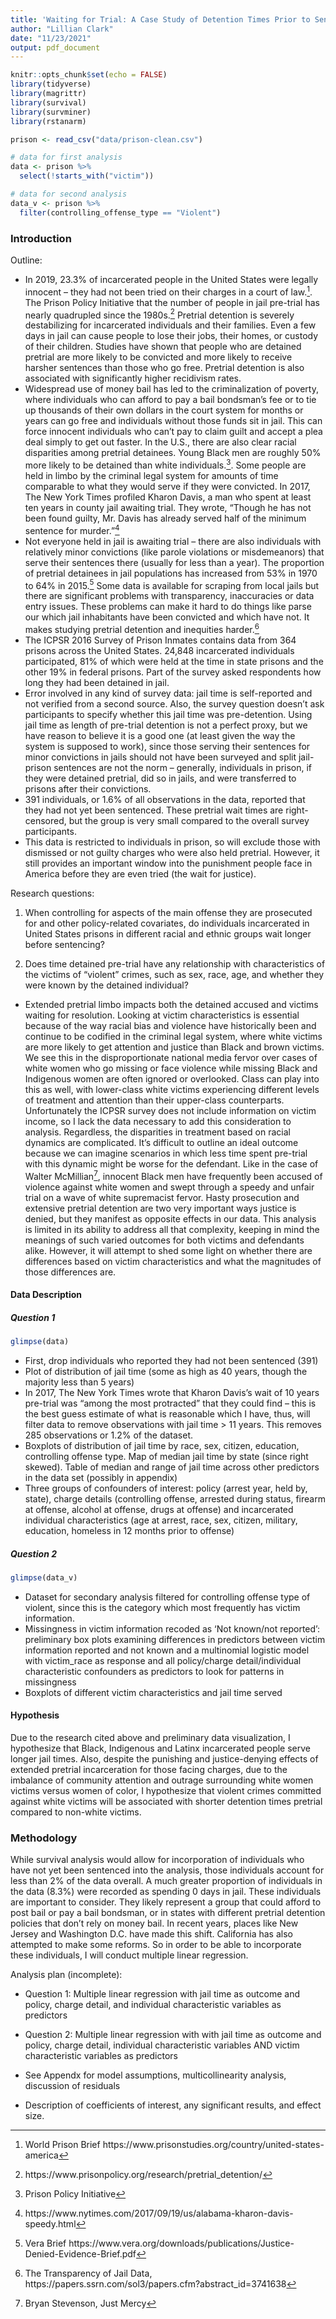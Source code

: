 ```yaml
---
title: 'Waiting for Trial: A Case Study of Detention Times Prior to Sentencing (Draft Manuscript)'
author: "Lillian Clark"
date: "11/23/2021"
output: pdf_document
---
```


```r
knitr::opts_chunk$set(echo = FALSE)
library(tidyverse)
library(magrittr)
library(survival)
library(survminer)
library(rstanarm)
```

```r
prison <- read_csv("data/prison-clean.csv")

# data for first analysis
data <- prison %>%
  select(!starts_with("victim"))

# data for second analysis
data_v <- prison %>%
  filter(controlling_offense_type == "Violent")
```

### Introduction

Outline:

- In 2019, 23.3% of incarcerated people in the United States were legally innocent -- they had not been tried on their charges in a court of law.^[World Prison Brief https://www.prisonstudies.org/country/united-states-america]. The Prison Policy Initiative that the number of people in jail pre-trial has nearly quadrupled since the 1980s.^[https://www.prisonpolicy.org/research/pretrial_detention/] Pretrial detention is severely destabilizing for incarcerated individuals and their families. Even a few days in jail can cause people to lose their jobs, their homes, or custody of their children. Studies have shown that people who are detained pretrial are more likely to be convicted and more likely to receive harsher sentences than those who go free. Pretrial detention is also associated with significantly higher recidivism rates. 
- Widespread use of money bail has led to the criminalization of poverty, where individuals who can afford to pay a bail bondsman's fee or to tie up thousands of their own dollars in the court system for months or years can go free and individuals without those funds sit in jail. This can force innocent individuals who can't pay to claim guilt and accept a plea deal simply to get out faster. In the U.S., there are also clear racial disparities among pretrial detainees. Young Black men are roughly 50% more likely to be detained than white individuals.^[Prison Policy Initiative]. Some people are held in limbo by the criminal legal system for amounts of time comparable to what they would serve if they were convicted. In 2017, The New York Times profiled Kharon Davis, a man who spent at least ten years in county jail awaiting trial. They wrote, "Though he has not been found guilty, Mr. Davis has already served half of the minimum sentence for murder."^[https://www.nytimes.com/2017/09/19/us/alabama-kharon-davis-speedy.html]
- Not everyone held in jail is awaiting trial -- there are also individuals with relatively minor convictions (like parole violations or misdemeanors) that serve their sentences there (usually for less than a year). The proportion of pretrial detainees in jail populations has increased from 53% in 1970 to 64% in 2015.^[Vera Brief https://www.vera.org/downloads/publications/Justice-Denied-Evidence-Brief.pdf] Some data is available for scraping from local jails but there are significant problems with transparency, inaccuracies or data entry issues. These problems can make it hard to do things like parse our which jail inhabitants have been convicted and which have not. It makes studying pretrial detention and inequities harder.^[The Transparency of Jail Data, https://papers.ssrn.com/sol3/papers.cfm?abstract_id=3741638]
- The ICPSR 2016 Survey of Prison Inmates contains data from 364 prisons across the United States. 24,848 incarcerated individuals participated, 81% of which were held at the time in state prisons and the other 19% in federal prisons. Part of the survey asked respondents how long they had been detained in jail.
- Error involved in any kind of survey data: jail time is self-reported and not verified from a second source. Also, the survey question doesn't ask participants to specify whether this jail time was pre-detention. Using jail time as length of pre-trial detention is not a perfect proxy, but we have reason to believe it is a good one (at least given the way the system is supposed to work), since those serving their sentences for minor convictions in jails should not have been surveyed and split jail-prison sentences are not the norm -- generally, individuals in prison, if they were detained pretrial, did so in jails, and were transferred to prisons after their convictions. 
- 391 individuals, or 1.6% of all observations in the data, reported that they had not yet been sentenced. These pretrial wait times are right-censored, but the group is very small compared to the overall survey participants.
- This data is restricted to individuals in prison, so will exclude those with dismissed or not guilty charges who were also held pretrial. However, it still provides an important window into the punishment people face in America before they are even tried (the wait for justice).

Research questions:

1) When controlling for aspects of the main offense they are prosecuted for and other policy-related covariates, do individuals incarcerated in United States prisons in different racial and ethnic groups wait longer before sentencing?

2) Does time detained pre-trial have any relationship with characteristics of the victims of "violent" crimes, such as sex, race, age, and whether they were known by the detained individual?

- Extended pretrial limbo impacts both the detained accused and victims waiting for resolution. Looking at victim characteristics is essential because of the way racial bias and violence have historically been and continue to be codified in the criminal legal system, where white victims are more likely to get attention and justice than Black and brown victims. We see this in the disproportionate national media fervor over cases of white women who go missing or face violence while missing Black and Indigenous women are often ignored or overlooked. Class can play into this as well, with lower-class white victims experiencing different levels of treatment and attention than their upper-class counterparts. Unfortunately the ICPSR survey does not include information on victim income, so I lack the data necessary to add this consideration to analysis. Regardless, the disparities in treatment based on racial dynamics are complicated. It's difficult to outline an ideal outcome because we can imagine scenarios in which less time spent pre-trial with this dynamic might be worse for the defendant. Like in the case of Walter McMillian^[Bryan Stevenson, Just Mercy], innocent Black men have frequently been accused of violence against white women and swept through a speedy and unfair trial on a wave of white supremacist fervor. Hasty prosecution and extensive pretrial detention are two very important ways justice is denied, but they manifest as opposite effects in our data. This analysis is limited in its ability to address all that complexity, keeping in mind the meanings of such varied outcomes for both victims and defendants alike. However, it will attempt to shed some light on whether there are differences based on victim characteristics and what the magnitudes of those differences are.

#### Data Description


##### Question 1

```r
glimpse(data)
```

- First, drop individuals who reported they had not been sentenced (391)
- Plot of distribution of jail time (some as high as 40 years, though the majority less than 5 years)
- In 2017, The New York Times wrote that Kharon Davis's wait of 10 years pre-trial was "among the most protracted" that they could find -- this is the best guess estimate of what is reasonable which I have, thus, will filter data to remove observations with jail time > 11 years. This removes 285 observations or 1.2% of the dataset.
- Boxplots of distribution of jail time by race, sex, citizen, education, controlling offense type. Map of median jail time by state (since right skewed). Table of median and range of jail time across other predictors in the data set (possibly in appendix)
- Three groups of confounders of interest: policy (arrest year, held by, state), charge details (controlling offense, arrested during status, firearm at offense, alcohol at offense, drugs at offense) and incarcerated individual characteristics (age at arrest, race, sex, citizen, military, education, homeless in 12 months prior to offense)

##### Question 2

```r
glimpse(data_v)
```
- Dataset for secondary analysis filtered for controlling offense type of violent, since this is the category which most frequently has victim information.
- Missingness in victim information recoded as 'Not known/not reported': preliminary box plots examining differences in predictors between victim information reported and not known and a multinomial logistic model with victim_race as response and all policy/charge detail/individual characteristic confounders as predictors to look for patterns in missingness
- Boxplots of different victim characteristics and jail time served

#### Hypothesis

Due to the research cited above and preliminary data visualization, I hypothesize that Black, Indigenous and Latinx incarcerated people serve longer jail times. Also, despite the punishing and justice-denying effects of extended pretrial incarceration for those facing charges, due to the imbalance of community attention and outrage surrounding white women victims versus women of color, I hypothesize that violent crimes committed against white victims will be associated with shorter detention times pretrial compared to non-white victims.

### Methodology

While survival analysis would allow for incorporation of individuals who have not yet been sentenced into the analysis, those individuals account for less than 2% of the data overall. A much greater proportion of individuals in the data (8.3%) were recorded as spending 0 days in jail. These individuals are important to consider. They likely represent a group that could afford to post bail or pay a bail bondsman, or in states with different pretrial detention policies that don't rely on money bail. In recent years, places like New Jersey and Washington D.C. have made this shift. California has also attempted to make some reforms. So in order to be able to incorporate these individuals, I will conduct multiple linear regression.

Analysis plan (incomplete):

- Question 1: Multiple linear regression with jail time as outcome and policy, charge detail, and individual characteristic variables as predictors

- Question 2: Multiple linear regression with with jail time as outcome and policy, charge detail, individual characteristic variables AND victim characteristic variables as predictors

- See Appendx for model assumptions, multicollinearity analysis, discussion of residuals

- Description of coefficients of interest, any significant results, and effect size.
